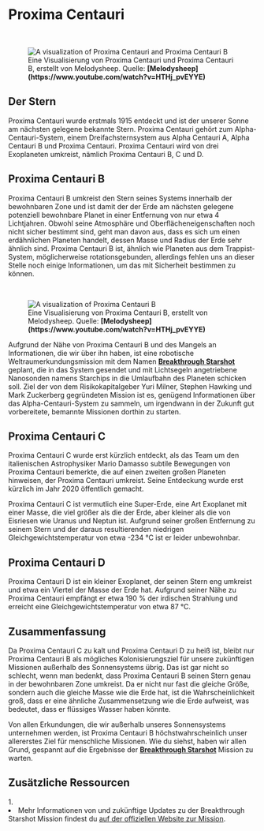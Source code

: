 
# Proxima Centauri

<ReadingTime duration="4" />
<AudioPlayer ident="proxima" />

<br/>
<figure>
<Image src={require(".//../../../resources/images/melody2.png")} alt="A visualization of Proxima Centauri and Proxima Centauri B" />
<figcaption style={{ color: "rgb(156, 156, 156)", fontSize: "14px", marginTop: "2px" }}>Eine Visualisierung von Proxima Centauri und Proxima Centauri B, erstellt von Melodysheep. Quelle: <strong>[Melodysheep](https://www.youtube.com/watch?v=HTHj_pvEYYE)</strong></figcaption>
</figure>

## Der Stern
Proxima Centauri wurde erstmals 1915 entdeckt und ist der unserer Sonne am nächsten gelegene bekannte Stern. Proxima Centauri gehört zum Alpha-Centauri-System, einem Dreifachsternsystem aus Alpha Centauri A, Alpha Centauri B und Proxima Centauri. Proxima Centauri wird von drei Exoplaneten umkreist, nämlich Proxima Centauri B, C und D.

## Proxima Centauri B
Proxima Centauri B umkreist den Stern seines Systems innerhalb der bewohnbaren Zone und ist damit der der Erde am nächsten gelegene potenziell bewohnbare Planet in einer Entfernung von nur etwa 4 Lichtjahren. Obwohl seine Atmosphäre und Oberflächeneigenschaften noch nicht sicher bestimmt sind, geht man davon aus, dass es sich um einen erdähnlichen Planeten handelt, dessen Masse und Radius der Erde sehr ähnlich sind. Proxima Centauri B ist, ähnlich wie Planeten aus dem Trappist-System, möglicherweise rotationsgebunden, allerdings fehlen uns an dieser Stelle noch einige Informationen, um das mit Sicherheit bestimmen zu können.

<br/>
<figure>
<Image src={require(".//../../../resources/images/proximacentaurib.png")} alt="A visualization of Proxima Centauri B" />
<figcaption style={{ color: "rgb(156, 156, 156)", fontSize: "14px", marginTop: "2px" }}>Eine Visualisierung von Proxima Centauri B, erstellt von Melodysheep. Quelle: <strong>[Melodysheep](https://www.youtube.com/watch?v=HTHj_pvEYYE)</strong></figcaption>
</figure>

Aufgrund der Nähe von Proxima Centauri B und des Mangels an Informationen, die wir über ihn haben, ist eine robotische Weltraumerkundungsmission mit dem Namen <strong>[Breakthrough Starshot](https://breakthroughinitiatives.org/initiative/3)</strong> geplant, die in das System gesendet und mit Lichtsegeln angetriebene Nanosonden namens Starchips in die Umlaufbahn des Planeten schicken soll. Ziel der von dem Risikokapitalgeber Yuri Milner, Stephen Hawking und Mark Zuckerberg gegründeten Mission ist es, genügend Informationen über das Alpha-Centauri-System zu sammeln, um irgendwann in der Zukunft gut vorbereitete, bemannte Missionen dorthin zu starten.

## Proxima Centauri C
Proxima Centauri C wurde erst kürzlich entdeckt, als das Team um den italienischen Astrophysiker Mario Damasso subtile Bewegungen von Proxima Centauri bemerkte, die auf einen zweiten großen Planeten hinweisen, der Proxima Centauri umkreist. Seine Entdeckung wurde erst kürzlich im Jahr 2020 öffentlich gemacht.

Proxima Centauri C ist vermutlich eine Super-Erde, eine Art Exoplanet mit einer Masse, die viel größer als die der Erde, aber kleiner als die von Eisriesen wie Uranus und Neptun ist. Aufgrund seiner großen Entfernung zu seinem Stern und der daraus resultierenden niedrigen Gleichgewichtstemperatur von etwa -234 °C ist er leider unbewohnbar.

## Proxima Centauri D 
Proxima Centauri D ist ein kleiner Exoplanet, der seinen Stern eng umkreist und etwa ein Viertel der Masse der Erde hat. Aufgrund seiner Nähe zu Proxima Centauri empfängt er etwa 190 % der irdischen Strahlung und erreicht eine Gleichgewichtstemperatur von etwa 87 °C.

## Zusammenfassung
Da Proxima Centauri C zu kalt und Proxima Centauri D zu heiß ist, bleibt nur Proxima Centauri B als mögliches Kolonisierungsziel für unsere zukünftigen Missionen außerhalb des Sonnensystems übrig. Das ist gar nicht so schlecht, wenn man bedenkt, dass Proxima Centauri B seinen Stern genau in der bewohnbaren Zone umkreist. Da er nicht nur fast die gleiche Größe, sondern auch die gleiche Masse wie die Erde hat, ist die Wahrscheinlichkeit groß, dass er eine ähnliche Zusammensetzung wie die Erde aufweist, was bedeutet, dass er flüssiges Wasser haben könnte.

Von allen Erkundungen, die wir außerhalb unseres Sonnensystems unternehmen werden, ist Proxima Centauri B höchstwahrscheinlich unser allererstes Ziel für menschliche Missionen. Wie du siehst, haben wir allen Grund, gespannt auf die Ergebnisse der <strong>[Breakthrough Starshot](https://breakthroughinitiatives.org/initiative/3)</strong> Mission zu warten.


<SaveArticleSection article="distant-systems-proxima-centauri"/>

## Zusätzliche Ressourcen
<AdditionalResources>
  <div>
    <span>1. </span><li>Mehr Informationen von und zukünftige Updates zu der Breakthrough Starshot Mission findest du <a href="https://breakthroughinitiatives.org/initiative/3" target="_blank">auf der offiziellen Website zur Mission</a>.</li>
  </div>
</AdditionalResources>


<Analytics />
